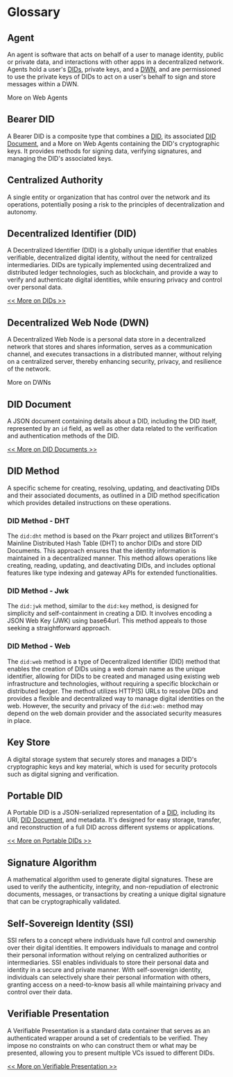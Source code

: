 
# Glossary

## Agent

An agent is software that acts on behalf of a user to manage identity, public or private data, and interactions with other apps in a decentralized network. Agents hold a user's [DIDs](#decentralized-identifier-did), private keys, and a [DWN](#decentralized-web-node-dwn), and are permissioned to use the private keys of DIDs to act on a user's behalf to sign and store messages within a DWN.

<Web5Url to="/decentralized-web-nodes/agents/"> More on Web Agents </Web5Url>

## Bearer DID

A Bearer DID is a composite type that combines a [DID](#decentralized-identifier-did), its associated [DID Document](#did-document), and a <Web5Url to="/decentralized-identifiers/key-management/"> More on Web Agents </Web5Url> containing the DID's cryptographic keys. It provides methods for signing data, verifying signatures, and managing the DID's associated keys.

## Centralized Authority

A single entity or organization that has control over the network and its operations, potentially posing a risk to the principles of decentralization and autonomy.

## Decentralized Identifier (DID)

A Decentralized Identifier (DID) is a globally unique identifier that enables verifiable, decentralized digital identity, without the need for centralized intermediaries. DIDs are typically implemented using decentralized and distributed ledger technologies, such as blockchain, and provide a way to verify and authenticate digital identities, while ensuring privacy and control over personal data.

[\<\< More on DIDs \>\>](/)

## Decentralized Web Node (DWN)

A Decentralized Web Node is a personal data store in a decentralized network that stores and shares information, serves as a communication channel, and executes transactions in a distributed manner, without relying on a centralized server, thereby enhancing security, privacy, and resilience of the network.

<Web5Url to="/decentralized-identifiers/what-are-dids/">More on DWNs</Web5Url>

## DID Document

A JSON document containing details about a DID, including the DID itself, represented by an `id` field, as well as other data related to the verification and authentication methods of the DID.

[\<\< More on DID Documents \>\>](/)

## DID Method

A specific scheme for creating, resolving, updating, and deactivating DIDs and their associated documents, as outlined in a DID method specification which provides detailed instructions on these operations.

### DID Method - DHT

The `did:dht` method is based on the Pkarr project and utilizes BitTorrent's Mainline Distributed Hash Table (DHT) to anchor DIDs and store DID Documents. This approach ensures that the identity information is maintained in a decentralized manner. This method allows operations like creating, reading, updating, and deactivating DIDs, and includes optional features like type indexing and gateway APIs for extended functionalities.

### DID Method - Jwk

The `did:jwk` method, similar to the `did:key` method, is designed for simplicity and self-containment in creating a DID. It involves encoding a JSON Web Key (JWK) using base64url. This method appeals to those seeking a straightforward approach.

### DID Method - Web

The `did:web` method is a type of Decentralized Identifier (DID) method that enables the creation of DIDs using a web domain name as the unique identifier, allowing for DIDs to be created and managed using existing web infrastructure and technologies, without requiring a specific blockchain or distributed ledger. The method utilizes HTTP(S) URLs to resolve DIDs and provides a flexible and decentralized way to manage digital identities on the web. However, the security and privacy of the `did:web:` method may depend on the web domain provider and the associated security measures in place.

## Key Store

A digital storage system that securely stores and manages a DID's cryptographic keys and key material, which is used for security protocols such as digital signing and verification.

## Portable DID

A Portable DID is a JSON-serialized representation of a [DID](#decentralized-identifier-did), including its URI, [DID Document](#did-document), and metadata. It's designed for easy storage, transfer, and reconstruction of a full DID across different systems or applications.

[\<\< More on Portable DIDs \>\>](/)

## Signature Algorithm

A mathematical algorithm used to generate digital signatures. These are used to verify the authenticity, integrity, and non-repudiation of electronic documents, messages, or transactions by creating a unique digital signature that can be cryptographically validated.

## Self-Sovereign Identity (SSI)

SSI refers to a concept where individuals have full control and ownership over their digital identities. It empowers individuals to manage and control their personal information without relying on centralized authorities or intermediaries. SSI enables individuals to store their personal data and identity in a secure and private manner. With self-sovereign identity, individuals can selectively share their personal information with others, granting access on a need-to-know basis all while maintaining privacy and control over their data.

## Verifiable Presentation

A Verifiable Presentation is a standard data container that serves as an authenticated wrapper around a set of credentials to be verified. They impose no constraints on who can construct them or what may be presented, allowing you to present multiple VCs issued to different DIDs.

[\<\< More on Verifiable Presentation \>\>](/)
